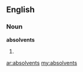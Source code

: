 ==English==

===Noun===
'''absolvents'''

# {{plural of|[[absolvent]]}}

[[ar:absolvents]]
[[my:absolvents]]